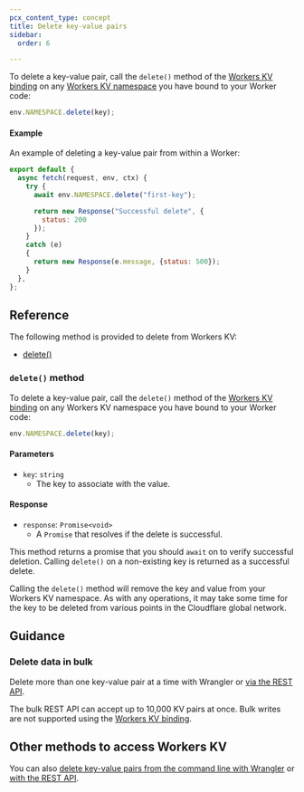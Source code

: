 ```yaml
---
pcx_content_type: concept
title: Delete key-value pairs
sidebar:
  order: 6

---
```



To delete a key-value pair, call the `delete()` method of the [Workers KV binding](/kv/concepts/kv-bindings/) on any [Workers KV namespace](/kv/concepts/kv-namespaces/) you have bound to your Worker code:

```js
env.NAMESPACE.delete(key);
```

#### Example

An example of deleting a key-value pair from within a Worker:

```js
export default {
  async fetch(request, env, ctx) {
    try {
      await env.NAMESPACE.delete("first-key");

      return new Response("Successful delete", {
        status: 200
      });
    }
    catch (e)
    {
      return new Response(e.message, {status: 500});
    }
  },
};
```

## Reference

The following method is provided to delete from Workers KV:
- [delete()](#delete-method)

### `delete()` method

To delete a key-value pair, call the `delete()` method of the [Workers KV binding](/kv/concepts/kv-bindings/) on any Workers KV namespace you have bound to your Worker code:

```js
env.NAMESPACE.delete(key);
```

#### Parameters

* `key`: `string`
  * The key to associate with the value.

#### Response

* `response`: `Promise<void>`
  * A `Promise` that resolves if the delete is successful.


This method returns a promise that you should `await` on to verify successful deletion. Calling `delete()` on a non-existing key is returned as a successful delete.

Calling the `delete()` method will remove the key and value from your Workers KV namespace. As with any operations, it may take some time for the key to be deleted from various points in the Cloudflare global network.

## Guidance

### Delete data in bulk

Delete more than one key-value pair at a time with Wrangler or [via the REST API](/api/operations/workers-kv-namespace-delete-multiple-key-value-pairs).

The bulk REST API can accept up to 10,000 KV pairs at once. Bulk writes are not supported using the [Workers KV binding](/kv/concepts/kv-bindings/).

## Other methods to access Workers KV
You can also [delete key-value pairs from the command line with Wrangler](/kv/reference/kv-commands/#delete) or [with the REST API](/api/operations/workers-kv-namespace-delete-key-value-pair).
